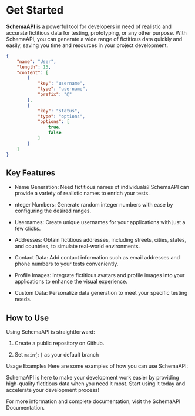 # Get Started

**SchemaAPI** is a powerful tool for developers in need of realistic and accurate fictitious data for testing, prototyping, or any other purpose. With SchemaAPI, you can generate a wide range of fictitious data quickly and easily, saving you time and resources in your project development.

```json showLineNumbers copy filename="user.schema.json"
{
    "name": "User",
    "length": 15,
    "content": [
        {
            "key": "username",
            "type": "username",
            "prefix": "@"
        },
        {
            "key": "status",
            "type": "options",
            "options": [
                true,
                false
            ]
        }
    ]
}
```

## Key Features

- Name Generation: Need fictitious names of individuals? SchemaAPI can provide a variety of realistic names to enrich your tests.

- nteger Numbers: Generate random integer numbers with ease by configuring the desired ranges.

- Usernames: Create unique usernames for your applications with just a few clicks.

- Addresses: Obtain fictitious addresses, including streets, cities, states, and countries, to simulate real-world environments.

- Contact Data: Add contact information such as email addresses and phone numbers to your tests conveniently.

- Profile Images: Integrate fictitious avatars and profile images into your applications to enhance the visual experience.

- Custom Data: Personalize data generation to meet your specific testing needs.

## How to Use

Using SchemaAPI is straightforward:

1. Create a public repository on Github.

2. Set `main{:}` as your default branch

Usage Examples
Here are some examples of how you can use SchemaAPI:

SchemaAPI is here to make your development work easier by providing high-quality fictitious data when you need it most. Start using it today and accelerate your development process!

For more information and complete documentation, visit the SchemaAPI Documentation.